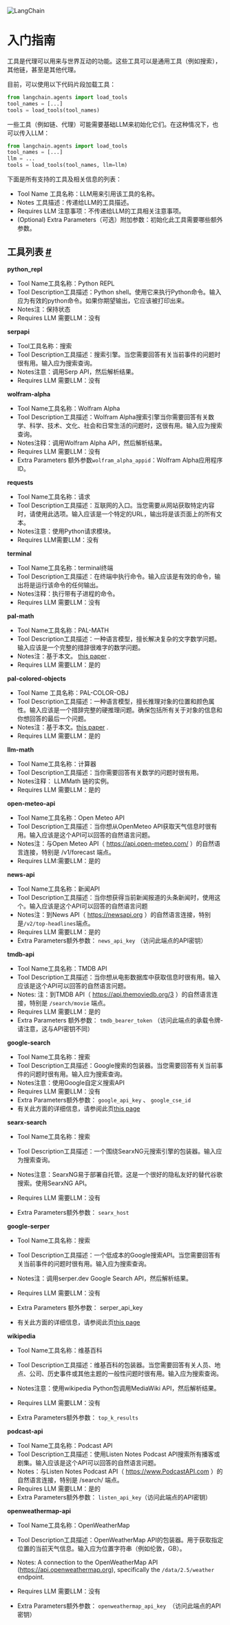 

<Head>
  <script>
    {
      `(function() {
         var _hmt = _hmt || [];
(function() {
  var hm = document.createElement("script");
  hm.src = "https://hm.baidu.com/hm.js?e60fb290e204e04c5cb6f79b0ac1e697";
  var s = document.getElementsByTagName("script")[0]; 
  s.parentNode.insertBefore(hm, s);
})();
       })();`
    }
  </script>
</Head>

![LangChain](https://pica.zhimg.com/50/v2-56e8bbb52aa271012541c1fe1ceb11a2_r.gif)



入门指南
=====================================================================



工具是代理可以用来与世界互动的功能。这些工具可以是通用工具（例如搜索），其他链，甚至是其他代理。

目前，可以使用以下代码片段加载工具：

```python
from langchain.agents import load_tools
tool_names = [...]
tools = load_tools(tool_names)

```

一些工具（例如链、代理）可能需要基础LLM来初始化它们。在这种情况下，也可以传入LLM：

```python
from langchain.agents import load_tools
tool_names = [...]
llm = ...
tools = load_tools(tool_names, llm=llm)

```

下面是所有支持的工具及相关信息的列表：

* Tool Name 工具名称：LLM用来引用该工具的名称。
* Notes 工具描述：传递给LLM的工具描述。
* Requires LLM 注意事项：不传递给LLM的工具相关注意事项。
* (Optional) Extra Parameters（可选）附加参数：初始化此工具需要哪些额外参数。




工具列表
 [#](#list-of-tools "Permalink to this headline")
-----------------------------------------------------------------



**python_repl** 



* Tool Name工具名称：Python REPL
* Tool Description工具描述：Python shell。使用它来执行Python命令。输入应为有效的python命令。如果你期望输出，它应该被打印出来。
* Notes注：保持状态
* Requires LLM 需要LLM：没有



**serpapi** 



* Tool工具名称：搜索
* Tool Description工具描述：搜索引擎。当您需要回答有关当前事件的问题时很有用。输入应为搜索查询。
* Notes注意：调用Serp API，然后解析结果。
* Requires LLM 需要LLM：没有



**wolfram-alpha** 



* Tool Name工具名称：Wolfram Alpha
* Tool Description工具描述：Wolfram Alpha搜索引擎当你需要回答有关数学、科学、技术、文化、社会和日常生活的问题时，这很有用。输入应为搜索查询。
* Notes注释：调用Wolfram Alpha API，然后解析结果。
* Requires LLM 需要LLM：没有
* Extra Parameters 额外参数`wolfram_alpha_appid`：Wolfram Alpha应用程序ID。



**requests** 



* Tool Name工具名称：请求
* Tool Description工具描述：互联网的入口。当您需要从网站获取特定内容时，请使用此选项。输入应该是一个特定的URL，输出将是该页面上的所有文本。
* Notes注意：使用Python请求模块。
* Requires LLM需要LLM：没有



**terminal** 



* Tool Name工具名称：terminal终端
* Tool Description工具描述：在终端中执行命令。输入应该是有效的命令，输出将是运行该命令的任何输出。
* Notes注释：执行带有子进程的命令。
* Requires LLM 需要LLM：没有



**pal-math** 



* Tool Name工具名称：PAL-MATH
* Tool Description工具描述：一种语言模型，擅长解决复杂的文字数学问题。输入应该是一个完整的措辞很难字的数学问题。
* Notes注：基于本文。
 [this paper](https://arxiv.org/pdf/2211.10435.pdf) 
 .
* Requires LLM 需要LLM：是的


**pal-colored-objects** 



* Tool Name 工具名称：PAL-COLOR-OBJ
* Tool Description工具描述：一种语言模型，擅长推理对象的位置和颜色属性。输入应该是一个措辞完整的硬推理问题。确保包括所有关于对象的信息和你想回答的最后一个问题。
* Notes注：基于本文。[this paper](https://arxiv.org/pdf/2211.10435.pdf) 
 .
* Requires LLM 需要LLM：是的



**llm-math** 



* Tool Name工具名称：计算器
* Tool Description工具描述：当你需要回答有关数学的问题时很有用。
* Notes注释： LLMMath 链的实例。
* Requires LLM 需要LLM：是的



**open-meteo-api** 



* Tool Name工具名称：Open Meteo API
* Tool Description工具描述：当你想从OpenMeteo API获取天气信息时很有用。输入应该是这个API可以回答的自然语言问题。
* Notes注：与Open Meteo API（ https://api.open-meteo.com/ ）的自然语言连接，特别是 /v1/forecast 端点。
* Requires LLM:需要LLM：是的



**news-api** 



* Tool Name工具名称：新闻API
* Tool Description工具描述：当你想获得当前新闻报道的头条新闻时，使用这个。输入应该是这个API可以回答的自然语言问题
* Notes注：到News API（ https://newsapi.org ）的自然语言连接，特别是` /v2/top-headlines `端点。
* Requires LLM 需要LLM：是的
* Extra Parameters额外参数： `news_api_key` （访问此端点的API密钥）


**tmdb-api** 



* Tool Name工具名称：TMDB API
* Tool Description工具描述：当你想从电影数据库中获取信息时很有用。输入应该是这个API可以回答的自然语言问题。
* Notes: 注：到TMDB API（ https://api.themoviedb.org/3 ）的自然语言连接，特别是 `/search/movie` 端点。
* Requires LLM 需要LLM：是的
* Extra Parameters 额外参数： `tmdb_bearer_token` （访问此端点的承载令牌-请注意，这与API密钥不同）



**google-search** 



* Tool Name工具名称：搜索
* Tool Description工具描述：Google搜索的包装器。当您需要回答有关当前事件的问题时很有用。输入应为搜索查询。
* Notes注意：使用Google自定义搜索API
* Requires LLM 需要LLM：没有
* Extra Parameters额外参数： `google_api_key` 、 `google_cse_id`
* 有关此方面的详细信息，请参阅此页[this page](../../../ecosystem/google_search)



**searx-search** 



* Tool Name工具名称：搜索
* Tool Description工具描述：一个围绕SearxNG元搜索引擎的包装器。输入应为搜索查询。


* Notes注意：SearxNG易于部署自托管。这是一个很好的隐私友好的替代谷歌搜索。使用SearxNG API。
* Requires LLM 需要LLM：没有
* Extra Parameters额外参数： `searx_host`




**google-serper** 



* Tool Name工具名称：搜索
* Tool Description工具描述：一个低成本的Google搜索API。当您需要回答有关当前事件的问题时很有用。输入应为搜索查询。
* Notes注：调用serper.dev Google Search API，然后解析结果。
* Requires LLM  需要LLM：没有

* Extra Parameters 额外参数： serper_api_key
* 有关此方面的详细信息，请参阅此页[this page](../../../ecosystem/google_serper)



**wikipedia** 



* Tool Name工具名称：维基百科
* Tool Description工具描述：维基百科的包装器。当您需要回答有关人员、地点、公司、历史事件或其他主题的一般性问题时很有用。输入应为搜索查询。
* Notes注意：使用wikipedia Python包调用MediaWiki API，然后解析结果。
* Requires LLM  需要LLM：没有


* Extra Parameters额外参数：
 `top_k_results`



**podcast-api** 



* Tool Name工具名称：Podcast API
* Tool Description工具描述：使用Listen Notes Podcast API搜索所有播客或剧集。输入应该是这个API可以回答的自然语言问题。
* Notes：与Listen Notes Podcast API（ https://www.PodcastAPI.com ）的自然语言连接，特别是 /search/ 端点。
* Requires LLM 需要LLM：是的
* Extra Parameters额外参数： `listen_api_key`（访问此端点的API密钥）



**openweathermap-api** 



* Tool Name工具名称：OpenWeatherMap
* Tool Description工具描述：OpenWeatherMap API的包装器。用于获取指定位置的当前天气信息。输入应为位置字符串（例如伦敦，GB）。
* Notes: A connection to the OpenWeatherMap API (https://api.openweathermap.org), specifically the
 `/data/2.5/weather`
 endpoint.
* Requires LLM  需要LLM：没有


* Extra Parameters额外参数： `openweathermap_api_key `（访问此端点的API密钥）





